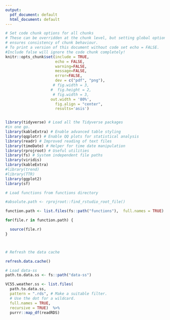 ```yaml
---
output:
  pdf_document: default
  html_document: default
---
```

```r
# Set code chunk options for all chunks
# These can be overridden at the chunk level, but setting global options 
# ensures consistency of chunk behaviour.
# To print a version of this document without code set echo = FALSE. 
#Include false will ignore the code chunk completely!
knitr::opts_chunk$set(include = TRUE, 
                      echo = FALSE, 
                      warning=FALSE, 
                      message=FALSE, 
                      error=FALSE, 
                      dev = c("pdf", "png"),
                     # fig.width = 3,
                    #  fig.height = 2,
                     # fig.width = 3,
                    out.width = '80%',
                      fig.align = "center",
                      results='asis')



```

```r
library(tidyverse) # Load all the Tidyverse packages 
#in one go.
library(kableExtra) # Enable advanced table styling
library(qqplotr) # Enable QQ plots for statistical analysis
library(readr) # Improved reading of text files
library(timeDate) # Helper for time date manipulation
library(rprojroot) # Useful utilities
library(fs) # System independent file paths
library(viridis)
library(kableExtra)
#library(trend)
#library(TTR)
library(ggplot2)
library(sf)

```

```r
# Load functions from functions directory

#absolute.path <- rprojroot::find_rstudio_root_file()

function.path <- list.files(fs::path("functions"),  full.names = TRUE)

for(file.r in function.path) {

  source(file.r)
}




```

```r
# Refresh the data cache

refresh.data.cache()

```


```r
# Load data-ss
path.to.data.ss <- fs::path("data-ss")

VC55.weather.ss <- list.files(
  path.to.data.ss,
  pattern = ".rds", # Make a suitable filter. 
  # Use the dot for a wildcard.
  full.names = TRUE,
  recursive = TRUE)  %>%
  purrr::map_df(readRDS) 

```


